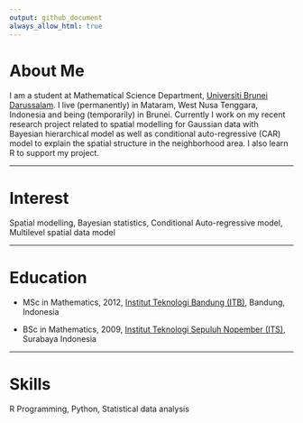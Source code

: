 ```yaml
---
output: github_document
always_allow_html: true
---
```


# About Me

I am a student at Mathematical Science Department, [Universiti Brunei Darussalam](https://ubd.edu.bn/). I live (permanently) in Mataram, West Nusa Tenggara, Indonesia and being (temporarily) in Brunei. 
Currently I work on my recent research project related to spatial modelling for Gaussian data with Bayesian hierarchical model as well as conditional auto-regressive (CAR) model to explain the spatial structure in the neighborhood area. I also learn R to support my project.

***

# Interest

Spatial modelling, Bayesian statistics, Conditional Auto-regressive model, Multilevel spatial data model

***

# Education

* MSc in Mathematics, 2012, [Institut Teknologi Bandung (ITB)](https://www.itb.ac.id/), Bandung, Indonesia

* BSc in Mathematics, 2009, [Institut Teknologi Sepuluh Nopember (ITS)](https://www.its.ac.id/), Surabaya Indonesia

***

# Skills

R Programming, Python, Statistical data analysis
